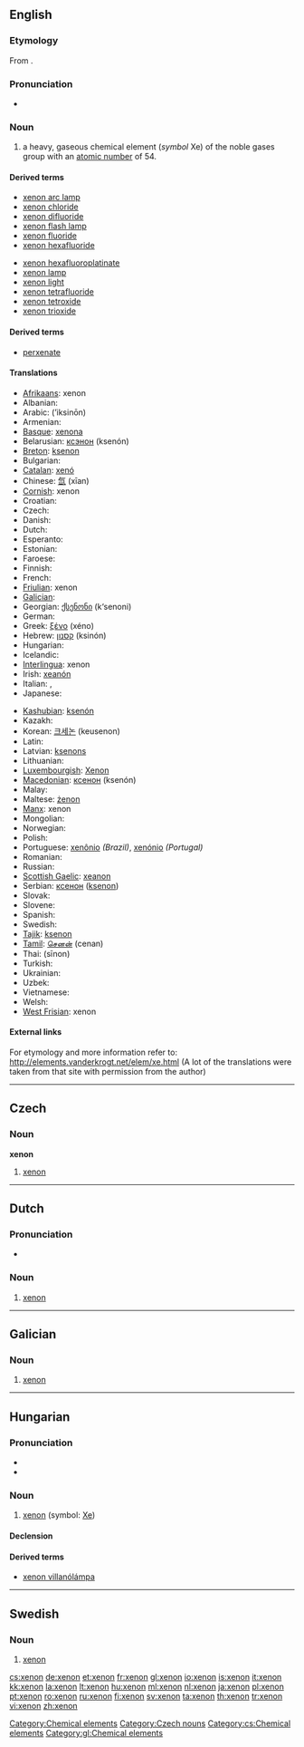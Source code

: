 ==English==

{{elements|Xe|iodine|I|caesium|Cs}}

===Etymology===
From {{etyl|grc}} {{term|ξένος|tr=xenos||foreign, strange|lang=grc|sc=polytonic}}.

===Pronunciation===
* {{audio|en-us-xenon.ogg|Audio (US)}}

===Noun===
{{en-noun|-|s}}
{{wikipedia}}

# a heavy, gaseous chemical element (''symbol'' Xe) of the noble gases group with an [[atomic number]] of 54.<!--Encyclopedic info: It naturally occurs in vapors from hot springs and, in trace amounts, in the air-->

====Derived terms====
{{top2}}
* [[xenon arc lamp]]
* [[xenon chloride]]
* [[xenon difluoride]]
* [[xenon flash lamp]]
* [[xenon fluoride]]
* [[xenon hexafluoride]]
{{mid2}}
* [[xenon hexafluoroplatinate]]
* [[xenon lamp]]
* [[xenon light]]
* [[xenon tetrafluoride]]
* [[xenon tetroxide]]
* [[xenon trioxide]]
{{bottom}}

====Derived terms====
* [[perxenate]]

====Translations====
{{trans-top|chemical element}}
* [[Afrikaans]]: xenon
* Albanian: {{t-|sq|ksenon|xs=Albanian}}
* Arabic: {{Arab|[[اكسينون|إكسينون]]}} (’iksinōn) {{m}}
* Armenian: {{t-|hy|քսենոն|tr=k’senon}}
* [[Basque]]: [[xenona]]
* Belarusian: [[ксэнон]] (ksenón) {{m}}
* [[Breton]]: [[ksenon]]
* Bulgarian: {{t-|bg|ксенон|m|tr=ksenón}}
* [[Catalan]]: [[xenó]]
* Chinese: [[氙]] (xīan)
* [[Cornish]]: xenon
* Croatian: {{t+|hr|ksenon}}
* Czech: {{t+|cs|xenon|m}}
* Danish: {{t-|da|xenon}}
* Dutch: {{t+|nl|xenon|n}}
* Esperanto: {{t-|eo|ksenono|xs=Esperanto}}
* Estonian: {{t-|et|ksenoon}}
* Faroese: {{t-|fo|xenon|xs=Faroese}}
* Finnish: {{t+|fi|ksenon}}
* French: {{t+|fr|xénon|m}}
* [[Friulian]]: xenon
* [[Galician]]: {{t+|gl|xenon|m|xs=Galician}}
* Georgian: [[ქსენონი]] (k‘senoni)
* German: {{t+|de|Xenon|n}}
* Greek: [[ξένο]] (xéno) {{n}}
* Hebrew: [[קסנון]] (ksinón)
* Hungarian: {{t+|hu|xenon}}
* Icelandic: {{t+|is|xenon}}
* [[Interlingua]]: xenon
* Irish: [[xeanón]]
* Italian: {{t+|it|xenon|m}}, {{t+|it|xeno|m}}
* Japanese: {{t+|ja|キセノン|tr=kisenon}}
{{trans-mid}}
* [[Kashubian]]: [[ksenón]]
* Kazakh: {{t-|kk|ксенон|tr=ksenon|sc=Cyrl|xs=Kazakh}}
* Korean: [[크세논]] (keusenon)
* Latin: {{t+|la|xenon}}
* Latvian: [[ksenons]]
* Lithuanian: {{t+|lt|ksenonas|xs=Lithuanian}}
* [[Luxembourgish]]: [[Xenon]]
* [[Macedonian]]: [[ксенон]] (ksenón) {{m}}
* Malay: {{t-|ms|xenon|xs=Malay}}
* Maltese: [[żenon]]
* [[Manx]]: xenon
* Mongolian: {{t-|mn|ксенон|tr=ksenon|sc=Cyrl|xs=Mongolian}}
* Norwegian: {{t-|no|xenon}}
* Polish: {{t+|pl|ksenon|m}}
* Portuguese: [[xenônio]] {{m}} ''(Brazil)'', [[xenónio]] {{m}} ''(Portugal)''
* Romanian: {{t+|ro|xenon|n}}
* Russian: {{t+|ru|ксенон|m|tr=ksenón}}
* [[Scottish Gaelic]]: [[xeanon]]
* Serbian: [[ксенон]] ([[ksenon]]) {{m}}
* Slovak: {{t-|sk|xenón}}
* Slovene: {{t+|sl|ksenon}}
* Spanish: {{t+|es|xenón|m}}
* Swedish: {{t+|sv|xenon|n}}
* [[Tajik]]: [[ksenon]]
* [[Tamil]]: [[செனன்]] (cenan)
* Thai: {{Thai|[[ซีนอน]]}} (sīnon)
* Turkish: {{t+|tr|ksenon}}
* Ukrainian: {{t-|uk|ксенон|m|tr=ksenón|xs=Ukrainian}}
* Uzbek: {{t-|uz|ксенон|tr=ksenon|sc=Cyrl|xs=Uzbek}}
* Vietnamese: {{t+|vi|xenon|xs=Vietnamese}}
* Welsh: {{t-|cy|xenon|xs=Welsh}}
* [[West Frisian]]: xenon
{{trans-bottom}}

====External links====
For etymology and more information refer to:
http://elements.vanderkrogt.net/elem/xe.html
(A lot of the translations were taken from that site with permission from the author)

[[Category:Chemical elements]]

----

==Czech==

===Noun===
'''xenon''' {{m}}

# [[#English|xenon]]

[[Category:Czech nouns]]
[[Category:cs:Chemical elements]]

----

==Dutch==
{{wikipedia|lang=nl}}

===Pronunciation===
* {{audio|Nl-xenon.ogg|Audio}}

===Noun===
{{infl|nl|noun|g=n}}
# {{element|lang=nl}} [[#English|xenon]]

----

==Galician==
{{wikipedia|lang=gl}}

===Noun===
{{gl-noun|m|-}}

# [[#English|xenon]]

[[Category:gl:Chemical elements]]

----

==Hungarian==
{{wikipedia|lang=hu}}

===Pronunciation===
* {{IPA|/ˈksɛnon/|lang=hu}}
* {{hyphenation|xe|non}}

===Noun===
{{hu-noun|ok}}

# {{element|lang=hu}} [[xenon#English|xenon]] (symbol: [[Xe]])

====Declension====
{{hu-decl-ok|xeno|n}}{{hu-pos-otok|xenon|j|jai}}

====Derived terms====
* [[xenon villanólámpa]]

----

==Swedish==
{{wikipedia|lang=sv}}

===Noun===
{{infl|sv|noun|g=n}}
{{sv-noun-unc-n|2=xenonet}}

# {{context|chemical element|lang=sv}} [[#English|xenon]]

[[cs:xenon]]
[[de:xenon]]
[[et:xenon]]
[[fr:xenon]]
[[gl:xenon]]
[[io:xenon]]
[[is:xenon]]
[[it:xenon]]
[[kk:xenon]]
[[la:xenon]]
[[lt:xenon]]
[[hu:xenon]]
[[ml:xenon]]
[[nl:xenon]]
[[ja:xenon]]
[[pl:xenon]]
[[pt:xenon]]
[[ro:xenon]]
[[ru:xenon]]
[[fi:xenon]]
[[sv:xenon]]
[[ta:xenon]]
[[th:xenon]]
[[tr:xenon]]
[[vi:xenon]]
[[zh:xenon]]